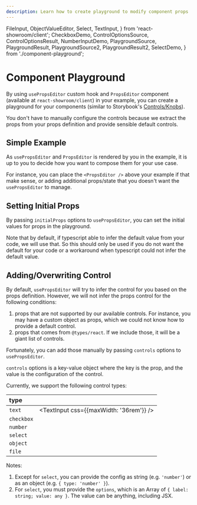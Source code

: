 ```yaml
---
description: Learn how to create playground to modify component props
---
```


  FileInput,
  ObjectValueEditor,
  Select,
  TextInput,
} from 'react-showroom/client';
  CheckboxDemo,
  ControlOptionsSource,
  ControlOptionsResult,
  NumberInputDemo,
  PlaygroundSource,
  PlaygroundResult,
  PlaygroundSource2,
  PlaygroundResult2,
  SelectDemo,
} from './component-playground';

# Component Playground

By using `usePropsEditor` custom hook and `PropsEditor` component (available at `react-showroom/client`) in your example, you can create a playground for your components (similar to Storybook's [Controls/Knobs](https://storybook.js.org/docs/react/essentials/controls)).

You don't have to manually configure the controls because we extract the props from your props definition and provide sensible default controls.

## Simple Example

<PlaygroundSource />

<PlaygroundResult />

As `usePropsEditor` and `PropsEditor` is rendered by you in the example, it is up to you to decide how you want to compose them for your use case.

For instance, you can place the `<PropsEditor />` above your example if that make sense, or adding additional props/state that you doesn't want the `usePropsEditor` to manage.

## Setting Initial Props

By passing `initialProps` options to `usePropsEditor`, you can set the initial values for props in the playground.

Note that by default, if typescript able to infer the default value from your code, we will use that. So this should only be used if you do not want the default for your code or a workaround when typescript could not infer the default value.

<PlaygroundSource2 />

<PlaygroundResult2 />

## Adding/Overwriting Control

By default, `usePropsEditor` will try to infer the control for you based on the props definition. However, we will not infer the props control for the following conditions:

1. props that are not supported by our available controls. For instance, you may have a custom object as props, which we could not know how to provide a default control.
1. props that comes from `@types/react`. If we include those, it will be a giant list of controls.

Fortunately, you can add those manually by passing `controls` options to `usePropsEditor`.

<ControlOptionsSource />

<ControlOptionsResult />

`controls` options is a key-value object where the key is the prop, and the value is the configuration of the control.

Currently, we support the following control types:

| type       |                                         |
| :--------- | --------------------------------------- |
| `text`     | <TextInput css={{maxWidth: '36rem'}} /> |
| `checkbox` | <CheckboxDemo />                        |
| `number`   | <NumberInputDemo />                     |
| `select`   | <SelectDemo />                          |
| `object`   | <ObjectValueEditor />                   |
| `file`     | <FileInput />                           |

Notes:

1. Except for `select`, you can provide the config as string (e.g. `'number'`) or as an object (e.g. `{ type: 'number' }`).
1. For `select`, you must provide the `options`, which is an Array of `{ label: string; value: any }`. The value can be anything, including JSX.
